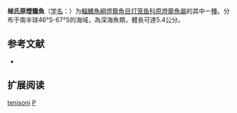 {{Speciesbox
| name = 梯氏原燈籠魚
| status = NE
| status_system = IUCN3.1
| image = 
| genus = Protomyctophum
| species = tenisoni
| authority = {{link-en|约翰·诺曼|John Roxborough Norman|Norman}}, 1930
| synonyms = *''Myctophum tenisoni''<br /><small>Norman, 1930</small>
}}

'''梯氏原燈籠魚'''（[[学名|学名]]：{{lang|la|''Protomyctophum tenisoni''}}）为[[輻鰭魚綱|輻鰭魚綱]][[燈籠魚目|燈籠魚目]][[灯笼鱼科|灯笼鱼科]][[原燈籠魚屬|原燈籠魚屬]]的其中一[[種|種]]。分布于南半球46°S-67°S的海域，為深海魚類，體長可達5.4公分。

== 参考文献 ==
{{refbegin}}
*{{FishBase_species|genus=Protomyctophum|species=tenisoni |year=2012|month=2}}
{{refend}}

== 扩展阅读 ==
{{refbegin}}
{{wikispecies-inline|Protomyctophum tenisoni |梯氏原燈籠魚}}
{{refend}}
{{Taxonbar|from=Q1108596}}

[[Category:原燈籠魚屬|tenisoni]]
[[Category:1930年描述的魚類|P]]


{{灯笼鱼目小作品}}